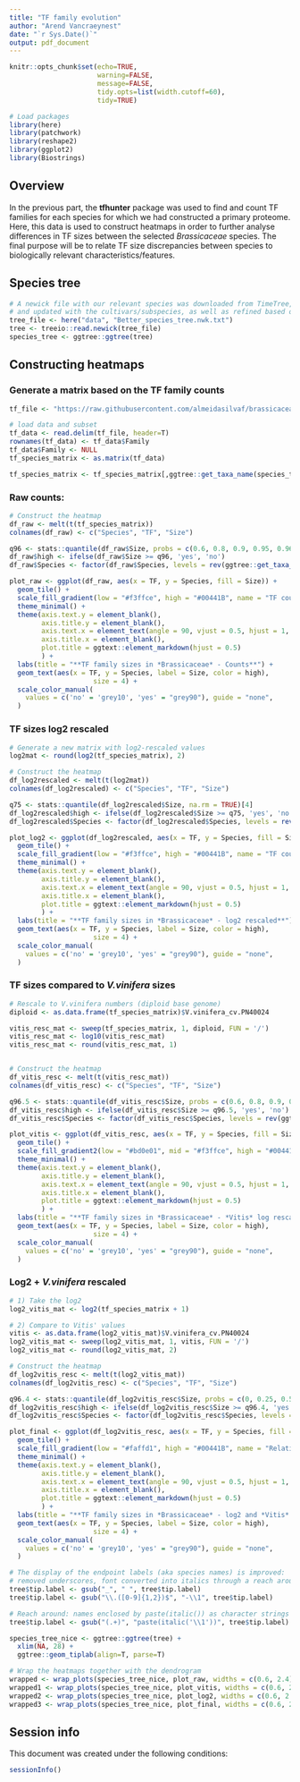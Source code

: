 ```yaml
---
title: "TF family evolution"
author: "Arend Vancraeynest"
date: "`r Sys.Date()`"
output: pdf_document
---
```


```r
knitr::opts_chunk$set(echo=TRUE,
                      warning=FALSE, 
                      message=FALSE,
                      tidy.opts=list(width.cutoff=60),
                      tidy=TRUE)
```

```r
# Load packages
library(here)
library(patchwork)
library(reshape2)
library(ggplot2)
library(Biostrings)
```

## Overview

In the previous part, the **tfhunter** package was used to find and count TF families for each species for which we had constructed a primary proteome.
Here, this data is used to construct heatmaps in order to further analyse differences in TF sizes between the selected *Brassicaceae* species. The final purpose will be to relate TF size discrepancies between species to biologically relevant characteristics/features.

## Species tree

```r
# A newick file with our relevant species was downloaded from TimeTree,
# and updated with the cultivars/subspecies, as well as refined based on the scientific literature
tree_file <- here("data", "Better_species_tree.nwk.txt")
tree <- treeio::read.newick(tree_file)
species_tree <- ggtree::ggtree(tree)

```


## Constructing heatmaps
### Generate a matrix based on the TF family counts
```r

tf_file <- "https://raw.githubusercontent.com/almeidasilvaf/brassicaceae_tfs/main/products/tables/tf_families_per_species.tsv"

# load data and subset
tf_data <- read.delim(tf_file, header=T)
rownames(tf_data) <- tf_data$Family
tf_data$Family <- NULL
tf_species_matrix <- as.matrix(tf_data)

tf_species_matrix <- tf_species_matrix[,ggtree::get_taxa_name(species_tree)]
```

### Raw counts:
```r
# Construct the heatmap
df_raw <- melt(t(tf_species_matrix))
colnames(df_raw) <- c("Species", "TF", "Size")

q96 <- stats::quantile(df_raw$Size, probs = c(0.6, 0.8, 0.9, 0.95, 0.96, 1), na.rm = TRUE)[5]
df_raw$high <- ifelse(df_raw$Size >= q96, 'yes', 'no')
df_raw$Species <- factor(df_raw$Species, levels = rev(ggtree::get_taxa_name(species_tree)))

plot_raw <- ggplot(df_raw, aes(x = TF, y = Species, fill = Size)) +
  geom_tile() +
  scale_fill_gradient(low = "#f3ffce", high = "#00441B", name = "TF count") +
  theme_minimal() +
  theme(axis.text.y = element_blank(),
        axis.title.y = element_blank(),
        axis.text.x = element_text(angle = 90, vjust = 0.5, hjust = 1, face = "bold"),
        axis.title.x = element_blank(),
        plot.title = ggtext::element_markdown(hjust = 0.5)
        ) + 
  labs(title = "**TF family sizes in *Brassicaceae* - Counts**") +
  geom_text(aes(x = TF, y = Species, label = Size, color = high),
                     size = 4) +
  scale_color_manual(
    values = c('no' = 'grey10', 'yes' = "grey90"), guide = "none",
  )

```


### TF sizes log2 rescaled
```r
# Generate a new matrix with log2-rescaled values
log2mat <- round(log2(tf_species_matrix), 2)

# Construct the heatmap
df_log2rescaled <- melt(t(log2mat))
colnames(df_log2rescaled) <- c("Species", "TF", "Size")

q75 <- stats::quantile(df_log2rescaled$Size, na.rm = TRUE)[4]
df_log2rescaled$high <- ifelse(df_log2rescaled$Size >= q75, 'yes', 'no')
df_log2rescaled$Species <- factor(df_log2rescaled$Species, levels = rev(ggtree::get_taxa_name(species_tree)))

plot_log2 <- ggplot(df_log2rescaled, aes(x = TF, y = Species, fill = Size)) +
  geom_tile() +
  scale_fill_gradient(low = "#f3ffce", high = "#00441B", name = "TF count\n(log2)") +
  theme_minimal() +
  theme(axis.text.y = element_blank(),
        axis.title.y = element_blank(),
        axis.text.x = element_text(angle = 90, vjust = 0.5, hjust = 1, face = "bold"),
        axis.title.x = element_blank(),
        plot.title = ggtext::element_markdown(hjust = 0.5)
        ) + 
  labs(title = "**TF family sizes in *Brassicaceae* - log2 rescaled**") +
  geom_text(aes(x = TF, y = Species, label = Size, color = high),
                     size = 4) +
  scale_color_manual(
    values = c('no' = 'grey10', 'yes' = "grey90"), guide = "none",
  )
```


### TF sizes compared to *V.vinifera* sizes
```r
# Rescale to V.vinifera numbers (diploid base genome)
diploid <- as.data.frame(tf_species_matrix)$V.vinifera_cv.PN40024

vitis_resc_mat <- sweep(tf_species_matrix, 1, diploid, FUN = '/')
vitis_resc_mat <- log10(vitis_resc_mat)
vitis_resc_mat <- round(vitis_resc_mat, 1)


# Construct the heatmap
df_vitis_resc <- melt(t(vitis_resc_mat))
colnames(df_vitis_resc) <- c("Species", "TF", "Size")

q96.5 <- stats::quantile(df_vitis_resc$Size, probs = c(0.6, 0.8, 0.9, 0.95, 0.965, 1), na.rm = TRUE)[5]
df_vitis_resc$high <- ifelse(df_vitis_resc$Size >= q96.5, 'yes', 'no')
df_vitis_resc$Species <- factor(df_vitis_resc$Species, levels = rev(ggtree::get_taxa_name(species_tree)))

plot_vitis <- ggplot(df_vitis_resc, aes(x = TF, y = Species, fill = Size)) +
  geom_tile() +
  scale_fill_gradient2(low = "#bd0e01", mid = "#f3ffce", high = "#00441B", name = "TF size\n(log)") +
  theme_minimal() +
  theme(axis.text.y = element_blank(),
        axis.title.y = element_blank(),
        axis.text.x = element_text(angle = 90, vjust = 0.5, hjust = 1, face = "bold"),
        axis.title.x = element_blank(),
        plot.title = ggtext::element_markdown(hjust = 0.5)
        ) + 
  labs(title = "**TF family sizes in *Brassicaceae* - *Vitis* log rescaled**") +
  geom_text(aes(x = TF, y = Species, label = Size, color = high),
                     size = 4) +
  scale_color_manual(
    values = c('no' = 'grey10', 'yes' = "grey90"), guide = "none",
  )

```


### Log2 + *V.vinifera* rescaled
```r
# 1) Take the log2
log2_vitis_mat <- log2(tf_species_matrix + 1)

# 2) Compare to Vitis' values
vitis <- as.data.frame(log2_vitis_mat)$V.vinifera_cv.PN40024
log2_vitis_mat <- sweep(log2_vitis_mat, 1, vitis, FUN = '/')
log2_vitis_mat <- round(log2_vitis_mat, 2)

# Construct the heatmap
df_log2vitis_resc <- melt(t(log2_vitis_mat))
colnames(df_log2vitis_resc) <- c("Species", "TF", "Size")

q96.4 <- stats::quantile(df_log2vitis_resc$Size, probs = c(0, 0.25, 0.5, 0.75, 0.9, 0.964, 1), na.rm = TRUE)[6]
df_log2vitis_resc$high <- ifelse(df_log2vitis_resc$Size >= q96.4, 'yes', 'no')
df_log2vitis_resc$Species <- factor(df_log2vitis_resc$Species, levels = rev(ggtree::get_taxa_name(species_tree)))

plot_final <- ggplot(df_log2vitis_resc, aes(x = TF, y = Species, fill = Size)) +
  geom_tile() +
  scale_fill_gradient(low = "#faffd1", high = "#00441B", name = "Relative\nTF family\nsize") +
  theme_minimal() +
  theme(axis.text.y = element_blank(),
        axis.title.y = element_blank(),
        axis.text.x = element_text(angle = 90, vjust = 0.5, hjust = 1, face = "bold"),
        axis.title.x = element_blank(),
        plot.title = ggtext::element_markdown(hjust = 0.5)
        ) + 
  labs(title = "**TF family sizes in *Brassicaceae* - log2 and *Vitis* rescaled**") +
  geom_text(aes(x = TF, y = Species, label = Size, color = high),
                     size = 4) +
  scale_color_manual(
    values = c('no' = 'grey10', 'yes' = "grey90"), guide = "none",
  )
```


```r
# The display of the endpoint labels (aka species names) is improved:
# removed underscores, font converted into italics through a reach around
tree$tip.label <- gsub("_", " ", tree$tip.label)
tree$tip.label <- gsub("\\.([0-9]{1,2})$", "-\\1", tree$tip.label)

# Reach around: names enclosed by paste(italic()) as character strings and later within ggtree function parsed
tree$tip.label <- gsub("(.+)", "paste(italic('\\1'))", tree$tip.label)

species_tree_nice <- ggtree::ggtree(tree) +
  xlim(NA, 28) +
  ggtree::geom_tiplab(align=T, parse=T)

# Wrap the heatmaps together with the dendrogram
wrapped <- wrap_plots(species_tree_nice, plot_raw, widths = c(0.6, 2.4))
wrapped1 <- wrap_plots(species_tree_nice, plot_vitis, widths = c(0.6, 2.4))
wrapped2 <- wrap_plots(species_tree_nice, plot_log2, widths = c(0.6, 2.4))
wrapped3 <- wrap_plots(species_tree_nice, plot_final, widths = c(0.6, 2.4))

```


## Session info

This document was created under the following conditions:

```r
sessionInfo()
```
